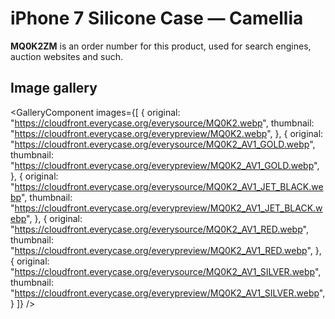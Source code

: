 
# iPhone 7 Silicone Case — Camellia

<Callout type='info' emoji='👉🏻'>**MQ0K2ZM** is an order number for this product, used for search engines, auction websites and such.</Callout>

## Image gallery

<GalleryComponent
    images={[
      {
        original: "https://cloudfront.everycase.org/everysource/MQ0K2.webp",
        thumbnail: "https://cloudfront.everycase.org/everypreview/MQ0K2.webp",
      },
      {
        original: "https://cloudfront.everycase.org/everysource/MQ0K2_AV1_GOLD.webp",
        thumbnail: "https://cloudfront.everycase.org/everypreview/MQ0K2_AV1_GOLD.webp",
      },
      {
        original: "https://cloudfront.everycase.org/everysource/MQ0K2_AV1_JET_BLACK.webp",
        thumbnail: "https://cloudfront.everycase.org/everypreview/MQ0K2_AV1_JET_BLACK.webp",
      },
      {
        original: "https://cloudfront.everycase.org/everysource/MQ0K2_AV1_RED.webp",
        thumbnail: "https://cloudfront.everycase.org/everypreview/MQ0K2_AV1_RED.webp",
      },
      {
        original: "https://cloudfront.everycase.org/everysource/MQ0K2_AV1_SILVER.webp",
        thumbnail: "https://cloudfront.everycase.org/everypreview/MQ0K2_AV1_SILVER.webp",
      }
    ]}
  />
